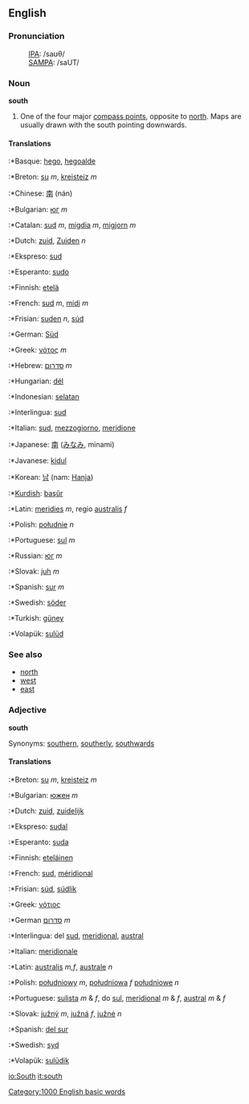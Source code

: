 ==English==
===Pronunciation===
:[[International Phonetic Alphabet|IPA]]: /saʊθ/
:[[SAMPA]]: /saUT/

===Noun===
'''south'''

# One of the four major [[compass point]]s, opposite to [[north]]. Maps are usually drawn with the south pointing downwards.

====Translations====

{{top}}
:*Basque: [[hego]], [[hegoalde]]
:*Breton: [[su]] ''m'', [[kreisteiz]] ''m''
:*Chinese: [[南]] (nán)
:*Bulgarian: [[юг]] ''m''
:*Catalan: [[sud]] ''m'', [[migdia]] ''m'', [[migjorn]] ''m''
:*Dutch: [[zuid]], [[Zuiden]] ''n''
:*Ekspreso: [[sud]]
:*Esperanto: [[sudo]]
:*Finnish: [[etelä]]
:*French: [[sud]] ''m'', [[midi]] ''m''
:*Frisian: [[suden]] ''n'', [[súd]]
:*German: [[Süd]]
:*Greek: [[νότος]] ''m''
:*Hebrew: [[סדרום]] ''m''
:*Hungarian: [[dél]]
:*Indonesian: [[selatan]]
{{mid}}
:*Interlingua: [[sud]]
:*Italian: [[sud]], [[mezzogiorno]], [[meridione]]
:*Japanese: [[南]] ([[みなみ]], minami)
:*Javanese: [[kidul]]
:*Korean: [[남]] (nam: [[Hanja]])
:*[[Kurdish]]: [[başûr]]
:*Latin: [[meridies]] ''m'', regio [[australis]] ''f''
:*Polish: [[południe]] ''n''
:*Portuguese: [[sul]] ''m''
:*Russian: [[юг]] ''m''
:*Slovak: [[juh]] ''m''
:*Spanish: [[sur]] ''m''
:*Swedish: [[söder]]
:*Turkish: [[güney]]
:*Volapük: [[sulüd]]
{{bottom}}

===See also===

*[[north]]
*[[west]]
*[[east]]

===Adjective===
'''south'''

Synonyms: [[southern]], [[southerly]], [[southwards]]

====Translations====

:*Breton: [[su]] ''m'', [[kreisteiz]] ''m''
:*Bulgarian: [[южен]] ''m''
:*Dutch: [[zuid]], [[zuidelijk]]
:*Ekspreso: [[sudal]]
:*Esperanto: [[suda]]
:*Finnish: [[eteläinen]]
:*French: [[sud]], [[méridional]]
:*Frisian: [[súd]], [[súdlik]]
:*Greek: [[νότιος]] 
:*German [[סדרום]] ''m''
:*Interlingua: del [[sud]], [[meridional]], [[austral]]
:*Italian: [[meridionale]]
:*Latin: [[australis]] ''m,f'', [[australe]] ''n''
:*Polish: [[południowy]] ''m'', [[południowa]] ''f'' [[południowe]] ''n''
:*Portuguese: [[sulista]] ''m'' & ''f'', do [[sul]], [[meridional]] ''m'' & ''f'', [[austral]] ''m'' & ''f''
:*Slovak: [[južný]] ''m'', [[južná]] ''f'', [[južné]] ''n''
:*Spanish: [[del sur]]
:*Swedish: [[syd]]
:*Volapük: [[sulüdik]]
[[Category:1000 English basic words]]

[[io:South]]
[[it:south]]